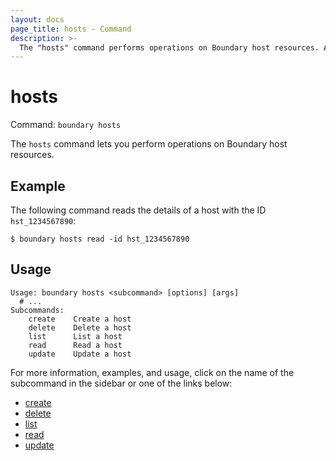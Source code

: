 ```yaml
---
layout: docs
page_title: hosts - Command
description: >-
  The "hosts" command performs operations on Boundary host resources. A host represents a computing element with a network address that Boundary can reach.
---
```


# hosts

Command: `boundary hosts`

The `hosts` command lets you perform operations on Boundary host resources.

## Example

The following command reads the details of a host with the ID `hst_1234567890`:

```shell-session
$ boundary hosts read -id hst_1234567890
```

## Usage

<CodeBlockConfig hideClipboard>

```shell-session
Usage: boundary hosts <subcommand> [options] [args]
  # ...
Subcommands:
    create    Create a host
    delete    Delete a host
    list      List a host
    read      Read a host
    update    Update a host
```

</CodeBlockConfig>

For more information, examples, and usage, click on the name
of the subcommand in the sidebar or one of the links below:

- [create](/boundary/docs/commands/hosts/create)
- [delete](/boundary/docs/commands/hosts/delete)
- [list](/boundary/docs/commands/hosts/list)
- [read](/boundary/docs/commands/hosts/read)
- [update](/boundary/docs/commands/hosts/update)
